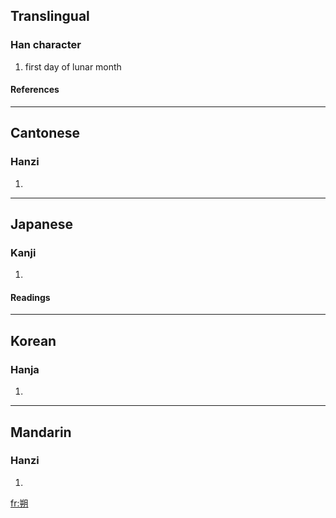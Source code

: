 ==Translingual==
===Han character===
{{Han char|rn=74|rad=月|as=06|sn=10|four=8742<sub>0</sub>|canj=廿山月 (TUB)}}
# first day of lunar month
====References====
{{Han ref|kx=0505.160|dkj=14359|dj=0884.080|hdz=32072.020|uh=6714|ud=26388|bh=AED2|bd=44754}}

----
==Cantonese==
===Hanzi===
{{yue-hanzi|jyut=|y=sok3}}
# {{defn|Cantonese}}

----
==Japanese==
===Kanji===
{{ja-kanji|grade=|rs=月06}}
# {{defn|Japanese}} 
====Readings====
{{ja-readings|on=[[さく]] (saku)|kun=[[ついたち]] (tsuitachi)}}

----
==Korean==
===Hanja===
{{ko-hanja|hangeul=삭|eumhun=|rv=sak|mr=sak|y=sak}}
# {{defn|Korean}}

----
==Mandarin==
===Hanzi===
{{cmn-hanzi|pin=[[cháo]] ([[chao2]]), [[shuò]] ([[shuo4]]), [[zhū]] ([[zhu1]])|wg=ch'ao<sup>2</sup>, shuo<sup>4</sup>, chu<sup>1</sup>}}
# {{defn|Mandarin}}

[[fr:朔]]